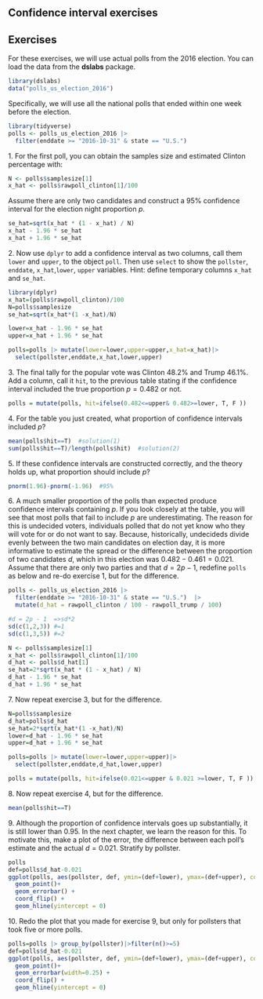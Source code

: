 ## Confidence interval exercises


## Exercises 

For these exercises, we will use actual polls from the 2016 election. You can load the data from the __dslabs__ package.

```r
library(dslabs)
data("polls_us_election_2016")
```

Specifically, we will use all the national polls that ended within one week before the election.

```r
library(tidyverse)
polls <- polls_us_election_2016 |> 
  filter(enddate >= "2016-10-31" & state == "U.S.") 
```

1\. For the first poll, you can obtain the samples size and estimated Clinton percentage with:
```r
N <- polls$samplesize[1]
x_hat <- polls$rawpoll_clinton[1]/100
```

Assume there are only two candidates and construct a 95% confidence interval for the election night proportion $p$. 
```r
se_hat=sqrt(x_hat * (1 - x_hat) / N)
x_hat - 1.96 * se_hat
x_hat + 1.96 * se_hat
```


2\. Now use `dplyr` to add a confidence interval as two columns, call them `lower` and `upper`, to the object `poll`. Then use `select` to show the `pollster`, `enddate`, `x_hat`,`lower`, `upper` variables. Hint: define temporary columns `x_hat` and `se_hat`. 
```r
library(dplyr)
x_hat=(polls$rawpoll_clinton)/100
N=polls$samplesize
se_hat=sqrt(x_hat*(1 -x_hat)/N)

lower=x_hat - 1.96 * se_hat
upper=x_hat + 1.96 * se_hat

polls=polls |> mutate(lower=lower,upper=upper,x_hat=x_hat)|>
  select(pollster,enddate,x_hat,lower,upper)
```


3\. The final tally for the popular vote was Clinton 48.2%	and Trump 46.1%. Add a column, call it `hit`, to the previous table stating if the confidence interval included the true proportion $p=0.482$ or not. 
```r
polls = mutate(polls, hit=ifelse(0.482<=upper& 0.482>=lower, T, F ))
```


4\. For the table you just created, what proportion of confidence intervals included $p$?
```r
mean(polls$hit==T)  #solution(1)
sum(polls$hit==T)/length(polls$hit)  #solution(2)
```
  
  
5\. If these confidence intervals are constructed correctly, and the theory holds up, what proportion should include $p$?
```r
pnorm(1.96)-pnorm(-1.96)  #95%
```
 
  
6\. A much smaller proportion of the polls than expected produce confidence intervals containing $p$. If you look closely at the table, you will see that most polls that fail to include $p$ are underestimating. The reason for this is undecided voters, individuals polled that do not yet know who they will vote for or do not want to say. 
Because, historically, undecideds divide evenly between the two main candidates on election day, it is more informative to estimate the spread or the difference between the proportion of two candidates $d$, which in this election was $0. 482 - 0.461 = 0.021$. 
Assume that there are only two parties and that $d = 2p - 1$, redefine `polls` as below and
re-do exercise 1, but for the difference.

```r
polls <- polls_us_election_2016 |> 
  filter(enddate >= "2016-10-31" & state == "U.S.")  |>
  mutate(d_hat = rawpoll_clinton / 100 - rawpoll_trump / 100)

#d = 2p - 1  =>sd*2
sd(c(1,2,3)) #=1
sd(c(1,3,5)) #=2

N <- polls$samplesize[1]
x_hat <- polls$rawpoll_clinton[1]/100
d_hat <- polls$d_hat[1]
se_hat=2*sqrt(x_hat * (1 - x_hat) / N)   
d_hat - 1.96 * se_hat
d_hat + 1.96 * se_hat
```


7\. Now repeat exercise 3, but for the difference.
```r
N=polls$samplesize
d_hat=polls$d_hat
se_hat=2*sqrt(x_hat*(1 -x_hat)/N)
lower=d_hat - 1.96 * se_hat
upper=d_hat + 1.96 * se_hat

polls=polls |> mutate(lower=lower,upper=upper)|>
  select(pollster,enddate,d_hat,lower,upper)

polls = mutate(polls, hit=ifelse(0.021<=upper & 0.021 >=lower, T, F ))
```


8\. Now repeat exercise 4, but for the difference.
```r
mean(polls$hit==T)
```


9\. Although the proportion of confidence intervals goes up substantially, it is still lower than 0.95. In the next chapter, we learn the reason for this. To motivate this, make a plot of the error, the difference between each poll's estimate and the actual $d=0.021$. Stratify by pollster.
```r
polls
def=polls$d_hat-0.021
ggplot(polls, aes(pollster, def, ymin=(def+lower), ymax=(def+upper), col = hit)) + 
  geom_point()+
  geom_errorbar() + 
  coord_flip() + 
  geom_hline(yintercept = 0)
```


10\. Redo the plot that you made for exercise 9, but only for pollsters that took five or more polls.
```r
polls=polls |> group_by(pollster)|>filter(n()>=5)
def=polls$d_hat-0.021                     
ggplot(polls, aes(pollster, def, ymin=(def+lower), ymax=(def+upper), col = hit)) + 
  geom_point()+
  geom_errorbar(width=0.25) + 
  coord_flip() + 
  geom_hline(yintercept = 0)
```


